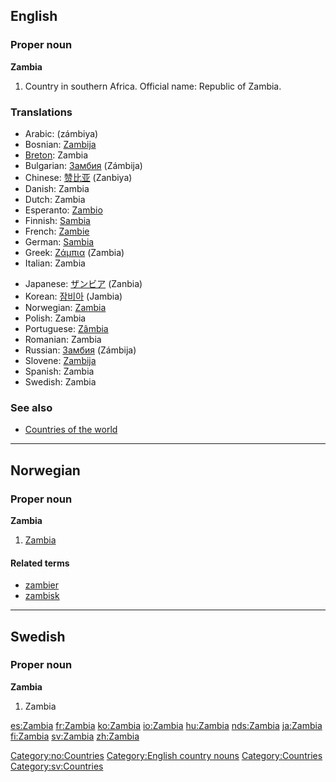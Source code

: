 ==English==

===Proper noun===
'''Zambia'''

# Country in southern Africa. Official name: Republic of Zambia.

===Translations===
{{top}}
*Arabic: {{ARchar|[[زامبيا]]}} (zámbiya) {{f}}
*Bosnian: [[Zambija]] {{f}}
*[[Breton]]: Zambia
*Bulgarian: [[Замбия]] (Zámbija) {{f}}
*Chinese: [[赞比亚]] (Zanbiya)
*Danish: Zambia
*Dutch: Zambia
*Esperanto: [[Zambio]]
*Finnish: [[Sambia]]
*French: [[Zambie]] {{f}}
*German: [[Sambia]]
*Greek: [[Ζάμπια]] (Zambia) {{f}}
*Italian: Zambia {{m}}
{{mid}}
*Japanese: [[ザンビア]] (Zanbia)
*Korean: [[잠비아]] (Jambia)
*Norwegian: [[#Norwegian|Zambia]]
*Polish: Zambia {{f}}
*Portuguese: [[Zâmbia]] {{f}}
*Romanian: Zambia {{f}}
*Russian: [[Замбия]] (Zámbija) {{f}}
*Slovene: [[Zambija]] {{f}}
*Spanish: Zambia {{f}}
*Swedish: Zambia
{{bottom}}

===See also===
* [[Countries of the world]]

----

==Norwegian==
===Proper noun===
[[Category:no:Countries]]
'''Zambia'''
#[[#English|Zambia]]
====Related terms====
*[[zambier]]
*[[zambisk]]

----
==Swedish==
===Proper noun===
'''Zambia'''
#Zambia

[[Category:English country nouns]]
[[Category:Countries]]
[[Category:sv:Countries]]

[[es:Zambia]]
[[fr:Zambia]]
[[ko:Zambia]]
[[io:Zambia]]
[[hu:Zambia]]
[[nds:Zambia]]
[[ja:Zambia]]
[[fi:Zambia]]
[[sv:Zambia]]
[[zh:Zambia]]